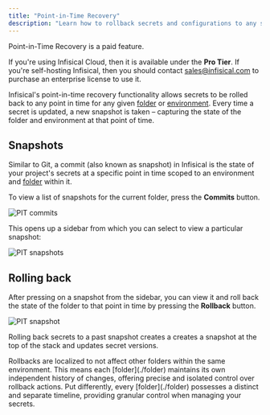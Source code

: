```yaml
---
title: "Point-in-Time Recovery"
description: "Learn how to rollback secrets and configurations to any snapshot with Infisical."
---
```


<Info>
  Point-in-Time Recovery is a paid feature.
   
  If you're using Infisical Cloud, then it is available under the **Pro Tier**. If you're self-hosting Infisical,
  then you should contact sales@infisical.com to purchase an enterprise license to use it.
</Info>

Infisical's point-in-time recovery functionality allows secrets to be rolled back to any point in time for any given [folder](./folder) or [environment](/documentation/platform/project#project-environments).
Every time a secret is updated, a new snapshot is taken – capturing the state of the folder and environment at that point of time.

## Snapshots

Similar to Git, a commit (also known as snapshot) in Infisical is the state of your project's secrets at a specific point in time scoped to 
an environment and [folder](./folder) within it.

To view a list of snapshots for the current folder, press the **Commits** button.

![PIT commits](../../images/platform/pit-recovery/pit-recovery-commits.png)

This opens up a sidebar from which you can select to view a particular snapshot:

![PIT snapshots](../../images/platform/pit-recovery/pit-recovery-commits-drawer.png)

## Rolling back

After pressing on a snapshot from the sidebar, you can view it and roll back the state
of the folder to that point in time by pressing the **Rollback** button. 

![PIT snapshot](../../images/platform/pit-recovery/pit-recovery-rollback.png)

Rolling back secrets to a past snapshot creates a creates a snapshot at the top of the stack and updates secret versions.

<Note>
Rollbacks are localized to not affect other folders within the same environment. This means each [folder](./folder) maintains its own independent history of changes, offering precise and isolated control over rollback actions.
Put differently, every [folder](./folder) possesses a distinct and separate timeline, providing granular control when managing your secrets. 
</Note>